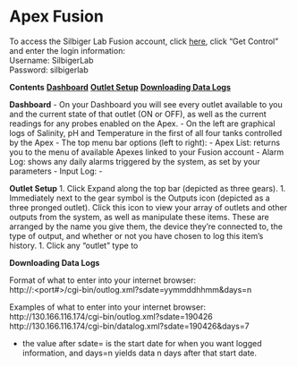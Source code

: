 # Apex Fusion


To access the Silbiger Lab Fusion account, click [here](apexfusion.com), click "Get Control" and enter the login information:  
Username: SilbigerLab  
Password: silbigerlab  

**Contents**
[**Dashboard**](#Dashboard)
[**Outlet Setup**](#Outlet_Setup)
[**Downloading Data Logs**](#Data_Logs)


<a name="Dashboard"></a> **Dashboard**
- On your Dashboard you will see every outlet available to you and the current state of that outlet (ON or OFF), as well as the current readings for any probes enabled on the Apex.
- On the left are graphical logs of Salinity, pH and Temperature in the first of all four tanks controlled by the Apex
- The top menu bar options (left to right):
  - Apex List: returns you to the menu of available Apexes linked to your Fusion account
  - Alarm Log: shows any daily alarms triggered by the system, as set by your parameters
  - Input Log: 
  - 

<a name="Outlet_Setup"></a> **Outlet Setup**
1. Click Expand along the top bar (depicted as three gears).
1. Immediately next to the gear symbol is the Outputs icon (depicted as a three pronged outlet).  Click this icon to view your array of outlets and other outputs from the system, as well as manipulate these items.  These are arranged by the name you give them, the device they're connected to, the type of output, and whether or not you have chosen to log this item's history.
1. Click any "outlet" type to 


<a name="Data_Logs"></a> **Downloading Data Logs**

Format of what to enter into your internet browser:  
http://<your IP address or DynDNS name>:<port#>/cgi-bin/outlog.xml?sdate=yymmddhhmm&days=n  

Examples of what to enter into your internet browser:  
http://130.166.116.174/cgi-bin/outlog.xml?sdate=190426  
http://130.166.116.174/cgi-bin/datalog.xml?sdate=190426&days=7  

- the value after sdate= is the start date for when you want logged information, and days=n yields data n days after that start date.

